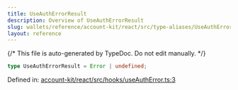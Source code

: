 ```yaml
---
title: UseAuthErrorResult
description: Overview of UseAuthErrorResult
slug: wallets/reference/account-kit/react/src/type-aliases/UseAuthErrorResult
layout: reference
---
```


{/* This file is auto-generated by TypeDoc. Do not edit manually. */}

```ts
type UseAuthErrorResult = Error | undefined;
```

Defined in: [account-kit/react/src/hooks/useAuthError.ts:3](https://github.com/alchemyplatform/aa-sdk/blob/9df5be8c23af4e472bcb503c17766b16da0ad87d/account-kit/react/src/hooks/useAuthError.ts#L3)
